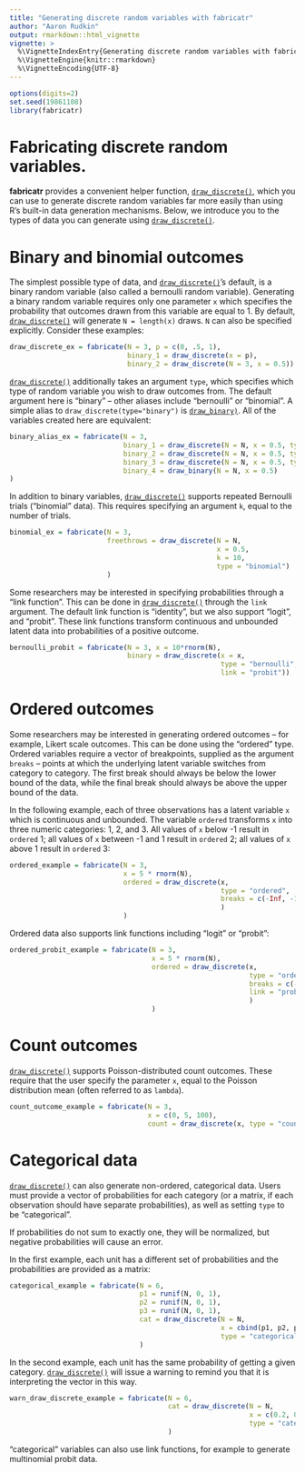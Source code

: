 ```yaml
---
title: "Generating discrete random variables with fabricatr"
author: "Aaron Rudkin"
output: rmarkdown::html_vignette
vignette: >
  %\VignetteIndexEntry{Generating discrete random variables with fabricatr}
  %\VignetteEngine{knitr::rmarkdown}
  %\VignetteEncoding{UTF-8}
---
```


```r
options(digits=2)
set.seed(19861108)
library(fabricatr)
```

# Fabricating discrete random variables.

**fabricatr** provides a convenient helper function, [`draw_discrete()`](../reference/draw_discrete.html), which you can use to generate discrete random variables far more easily than using R's built-in data generation mechanisms. Below, we introduce you to the types of data you can generate using [`draw_discrete()`](../reference/draw_discrete.html).

# Binary and binomial outcomes 

The simplest possible type of data, and [`draw_discrete()`](../reference/draw_discrete.html)'s default, is a binary random variable (also called a bernoulli random variable). Generating a binary random variable requires only one parameter `x` which specifies the probability that outcomes drawn from this variable are equal to 1. By default, [`draw_discrete()`](../reference/draw_discrete.html) will generate `N = length(x)` draws. `N` can also be specified explicitly. Consider these examples:

```r
draw_discrete_ex = fabricate(N = 3, p = c(0, .5, 1), 
                             binary_1 = draw_discrete(x = p),
                             binary_2 = draw_discrete(N = 3, x = 0.5))
```

[`draw_discrete()`](../reference/draw_discrete.html) additionally takes an argument `type`, which specifies which type of random variable you wish to draw outcomes from. The default argument here is "binary" -- other aliases include "bernoulli" or "binomial". A simple alias to `draw_discrete(type="binary")` is [`draw_binary)`](../reference/draw_binary.html). All of the variables created here are equivalent:

```r
binary_alias_ex = fabricate(N = 3, 
                            binary_1 = draw_discrete(N = N, x = 0.5, type="binary"),
                            binary_2 = draw_discrete(N = N, x = 0.5, type="bernoulli"),
                            binary_3 = draw_discrete(N = N, x = 0.5, type="binomial"),
                            binary_4 = draw_binary(N = N, x = 0.5)
)
```

In addition to binary variables, [`draw_discrete()`](../reference/draw_discrete.html) supports repeated Bernoulli trials ("binomial" data). This requires specifying an argument `k`, equal to the number of trials.

```r
binomial_ex = fabricate(N = 3, 
                        freethrows = draw_discrete(N = N, 
                                                   x = 0.5, 
                                                   k = 10, 
                                                   type = "binomial")
                        )
```

Some researchers may be interested in specifying probabilities through a "link function". This can be done in [`draw_discrete()`](../reference/draw_discrete.html) through the `link` argument. The default link function is "identity", but we also support "logit", and "probit". These link functions transform continuous and unbounded latent data into probabilities of a positive outcome.

```r
bernoulli_probit = fabricate(N = 3, x = 10*rnorm(N), 
                             binary = draw_discrete(x = x, 
                                                    type = "bernoulli", 
                                                    link = "probit"))
```

# Ordered outcomes

Some researchers may be interested in generating ordered outcomes -- for example, Likert scale outcomes. This can be done using the "ordered" type. Ordered variables require a vector of breakpoints, supplied as the argument `breaks` -- points at which the underlying latent variable switches from category to category. The first break should always be below the lower bound of the data, while the final break should always be above the upper bound of the data.

In the following example, each of three observations has a latent variable `x` which is continuous and unbounded. The variable `ordered` transforms `x` into three numeric categories: 1, 2, and 3. All values of `x` below -1 result in `ordered` 1; all values of `x` between -1 and 1 result in `ordered` 2; all values of `x` above 1 result in `ordered` 3:

```r
ordered_example = fabricate(N = 3, 
                            x = 5 * rnorm(N), 
                            ordered = draw_discrete(x, 
                                                    type = "ordered", 
                                                    breaks = c(-Inf, -1, 1, Inf)
                                                    )
                            )
```

Ordered data also supports link functions including "logit" or "probit":

```r
ordered_probit_example = fabricate(N = 3, 
                                   x = 5 * rnorm(N), 
                                   ordered = draw_discrete(x, 
                                                           type = "ordered", 
                                                           breaks = c(-Inf, -1, 1, Inf), 
                                                           link = "probit"
                                                           )
                                   )
```

# Count outcomes

[`draw_discrete()`](../reference/draw_discrete.html) supports Poisson-distributed count outcomes. These require that the user specify the parameter `x`, equal to the Poisson distribution mean (often referred to as `lambda`).

```r
count_outcome_example = fabricate(N = 3, 
                                  x = c(0, 5, 100), 
                                  count = draw_discrete(x, type = "count"))
```

# Categorical data

[`draw_discrete()`](../reference/draw_discrete.html) can also generate non-ordered, categorical data. Users must provide a vector of probabilities for each category (or a matrix, if each observation should have separate probabilities), as well as setting `type` to be "categorical".

If probabilities do not sum to exactly one, they will be normalized, but negative probabilities will cause an error.

In the first example, each unit has a different set of probabilities and the probabilities are provided as a matrix:

```r
categorical_example = fabricate(N = 6, 
                                p1 = runif(N, 0, 1),
                                p2 = runif(N, 0, 1),
                                p3 = runif(N, 0, 1),
                                cat = draw_discrete(N = N, 
                                                    x = cbind(p1, p2, p3), 
                                                    type = "categorical")
                                )
```

In the second example, each unit has the same probability of getting a given category. [`draw_discrete()`](../reference/draw_discrete.html) will issue a warning to remind you that it is interpreting the vector in this way.
```r
warn_draw_discrete_example = fabricate(N = 6, 
                                       cat = draw_discrete(N = N, 
                                                           x = c(0.2, 0.4, 0.4), 
                                                           type = "categorical")
                                       )
```

"categorical" variables can also use link functions, for example to generate multinomial probit data.
